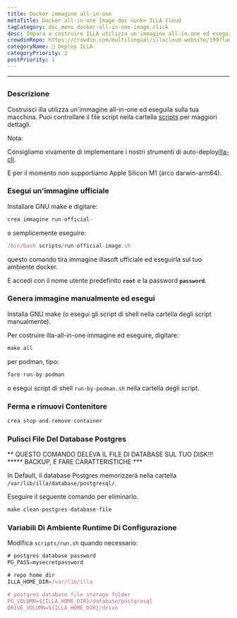 ```yaml
---
title: Docker immagine all-in-one
metaTitle: Docker all-in-one Image doc <unk> ILLA Cloud
tagCategory: doc_menu_docker-all-in-one-image_click
desc: Impara a costruire ILLA utilizza un'immagine all-in-one ed eseguila sulla tua macchina.
crowdinRepo: https://crowdin.com/multilingual/illacloud-website/199?languages=it&filter=basic&value=0
categoryName: 👷 Deploy ILLA
categoryPriority: 2
postPriority: 1
---
```


* * *

## <h2 hidden>Docker all -in-one Image</h2>

### Descrizione

Costruisci illa utilizza un'immagine all-in-one ed eseguila sulla tua macchina. Puoi controllare il file script nella cartella [scripts](https://github.com/illacloud/deploy-illa-manually/blob/main/docker/scripts) per maggiori dettagli.

Nota:

Consigliamo vivamente di implementare i nostri strumenti di auto-deploy[illa-cli](https://github.com/illacloud/illa).

E per il momento non supportiamo Apple Silicon M1 (arco darwin-arm64).

### Esegui un'immagine ufficiale

Installare GNU make e digitare:

```jsx
crea immagine run-official-
```

o semplicemente eseguire:

```jsx
/bin/bash scripts/run-official-image.sh
```

questo comando tira immagine illasoft ufficiale ed eseguirla sul tuo ambiente docker.

E accedi con il nome utente predefinito **`root`** e la password **`password`**.

### Genera immagine manualmente ed esegui

Installa GNU make (o esegui gli script di shell nella cartella degli script manualmente).

Per costruire illa-all-in-one immagine ed eseguire, digitare:

```jsx
make all
```

per podman, tipo:

```jsx
fare run-by-podman
```

o esegui script di shell `run-by-podman.sh` nella cartella degli script.

### Ferma e rimuovi Contenitore

```jsx
crea stop-and-remove-container
```

### Pulisci File Del Database Postgres

** QUESTO COMANDO DELEVA IL FILE DI DATABASE SUL TUO DISK!!! \*\*\*** BACKUP, E FARE CARATTERISTICHE \*\*\*

In Default, il database Postgres memorizzerà nella cartella `/var/lib/illa/database/postgresql/`.

Eseguire il seguente comando per eliminarlo.

```jsx
make clean-postgres-database-file
```

### Variabili Di Ambiente Runtime Di Configurazione

Modifica `scripts/run.sh` quando necessario:

```jsx
# postgres database password
PG_PASS=mysecretpassword

# repo home dir
ILLA_HOME_DIR=/var/lib/illa

# postgres database file storage folder
PG_VOLUMN=${ILLA_HOME_DIR}/database/postgresql
DRIVE_VOLUMN=${ILLA_HOME_DIR}/drive
```
